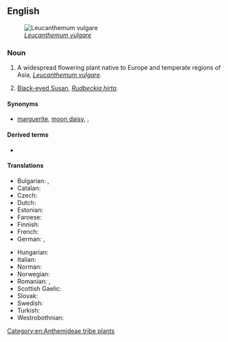 {{also|ox-eye daisy}}
==English==
{{wikipedia}}
[[Image:Ox-eye daisy 01.jpg|thumb|right|''[[Leucanthemum vulgare]]'']]

===Noun===
{{en-noun}}

# A widespread flowering plant native to Europe and temperate regions of Asia, ''[[Leucanthemum vulgare]]''.
# {{lb|en|US|regional}} [[black-eyed Susan|Black-eyed Susan]], ''[[Rudbeckia hirta]]''.

====Synonyms====
* {{sense|Leucanthemum vulgare}} [[marguerite]], [[moon daisy]], {{vern|white oxeye daisy}},

====Derived terms====
* {{vern|yellow oxeye daisy}}

====Translations====
{{trans-top|flower, ''Leucanthemum vulgare''}}
* Bulgarian: {{t|bg|паричка|f}}, {{t|bg|маргаритка|f}}
* Catalan: {{t|ca|margarida de prat|f}}
* Czech: {{t+|cs|kopretina|f}}
* Dutch: {{t|nl|gewone margriet|m|f}}
* Estonian: {{t+|et|härjasilm}}
* Faroese: {{t|fo|margaritt|f}}
* Finnish: {{t+|fi|päivänkakkara}}
* French: {{t+|fr|marguerite|f}}
* German: {{t+|de|Margerite|f}}, {{t|de|Wucherblume|f}}
{{trans-mid}}
* Hungarian: {{t+|hu|margaréta}}
* Italian: {{t+|it|margherita|f}}
* Norman: {{t|nrf|ièrs dé boeu|m-p}}
* Norwegian: {{t|no|prestekrage}}
* Romanian: {{t+|ro|margaretă|f}}, {{t+|ro|mărgărită|f}}
* Scottish Gaelic: {{t|gd|neòinean mòr|f}}
* Slovak: {{t|sk|margaréta|f}}
* Swedish: {{t+|sv|prästkrage}}
* Turkish: {{t+|tr|beyaz ay papatyası}}
* Westrobothnian: {{t|gmq-bot|solgangsblåmm|f}}
{{trans-bottom}}

[[Category:en:Anthemideae tribe plants]]
